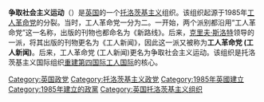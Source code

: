 '''争取社会主义运动'''（{{lang-en|Movement for Socialism}}）是[[英国|英国]]的一个[[托洛茨基主义|托洛茨基主义]]组织。该组织起源于1985年[[工人革命党_(英国)|工人革命党]]的分裂。当时，工人革命党一分为二。一开始，两个派别都沿用“工人革命党”这一名称，出版的刊物也都命名为《新路线》。后来，[[克里夫·斯洛特|克里夫·斯洛特]]领导的一派，将其出版的刊物更名为《工人新闻》，因此这一派又被称为'''工人革命党 (工人新闻)'''。后来，工人革命党 (工人新闻)更名为争取社会主义运动。该组织是托洛茨基主义国际组织[[重建第四国际工人国际|重建第四国际工人国际]]的核心。

[[Category:英国政党|Category:英国政党]]
[[Category:托洛茨基主义政党|Category:托洛茨基主义政党]]
[[Category:1985年英國建立|Category:1985年英國建立]]
[[Category:1985年建立的政黨|Category:1985年建立的政黨]]
[[Category:英国托洛茨基主义组织|Category:英国托洛茨基主义组织]]